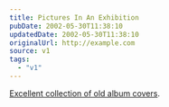 ```yaml
---
title: Pictures In An Exhibition
pubDate: 2002-05-30T11:38:10
updatedDate: 2002-05-30T11:38:10
originalUrl: http://example.com
source: v1
tags:
  - "v1"
---
```


[Excellent collection of old album covers][1].

[1]: http://www.317x.com/imagemenu.html "Old album covers from 317X"
